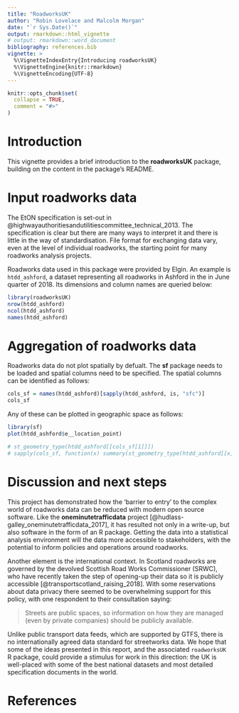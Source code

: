 ```yaml
---
title: "RoadworksUK"
author: "Robin Lovelace and Malcolm Morgan"
date: "`r Sys.Date()`"
output: rmarkdown::html_vignette
# output: rmarkdown::word_document
bibliography: references.bib
vignette: >
  %\VignetteIndexEntry{Introducing roadworksUK}
  %\VignetteEngine{knitr::rmarkdown}
  %\VignetteEncoding{UTF-8}
---
```


```r
knitr::opts_chunk$set(
  collapse = TRUE,
  comment = "#>"
)
```

<!-- # Glossary -->

<!-- - Fixed Penalty Notice (FPN): -->
<!-- - New Roads and Street Works Act 1991 ([NRSWA](http://www.legislation.gov.uk/ukpga/1991/22/contents)): Legislation empowering LHAs to inspect the work of undertakers that impact public roads. -->
<!-- <!-- todo: check --> 
<!-- - Reactive vs collaborative: reactive projects are ones that are unplanned, collaborative projects are planned. There is also a question of timescales of fixing - urgent or standard and major activities. Urgent activities have the greatest impact -->
<!-- - Roadworks: -->
<!-- - Streetworks:  -->
<!-- - Traffic Management type (TM type): how the LHA manages traffic around road works, including traffic lights -->
<!-- - Undertaker: The entity undertaking the roadworks -->



# Introduction

<!-- Roadworks and streetworks (which we collectively refer to as roadworks for simplicity in this report, see glossary) are an understudied yet vital part of the transport system. -->
<!-- Without them roads and associated pavements and other structures would gradually fall into a state of disrepair damaging to all road users. -->
<!-- Although only a small fraction of roadworks are for road users, -->
<!-- <!-- (xx% as revealed subseqently in the report) --> 
<!-- it is worth seeing the evidence of the disruption they cause in the wider context of the need for work to be done to keep transport and other key systems working for the benefit of all in society. -->

<!-- Lane rental has been in operation since 2013 in London and Kent -->

<!-- A government commissioned report evaluated the effectiveness of permit schemes which found that "LHAs with permit schemes reported that they have increased control of the road network" [@ecorys_evaluation_2017]. -->



<!-- Three levels of regulation: -->

<!-- - Noticing: This is a statutary requirement that demands undertakers to inform the LHA that works will be undertaken. -->
<!-- - Permiting -->
<!-- - Lane rental: provides an additional layer of control, so far only implemented in London and Kent and only affecting a small fraction (~5% by length) of roads by length. -->

This vignette provides a brief introduction to the **roadworksUK** package, building on the content in the package's README.

# Input roadworks data

The EtON specification is set-out in @highwayauthoritiesandutilitiescommittee_technical_2013.
The specification is clear but there are many ways to interpret it and there is little in the way of standardisation.
File format for exchanging data vary, even at the level of individual roadworks, the starting point for many roadworks analysis projects.

Roadworks data used in this package were provided by Elgin.
An example is `htdd_ashford`, a dataset representing all roadworks in Ashford in the in June quarter of 2018.
Its dimensions and column names are queried below:

```r
library(roadworksUK)
nrow(htdd_ashford)
ncol(htdd_ashford)
names(htdd_ashford)
```

# Aggregation of roadworks data

Roadworks data do not plot spatially by defualt.
The **sf** package needs to be loaded and spatial columns need to be specified.
The spatial columns can be identified as follows:

```r
cols_sf = names(htdd_ashford)[sapply(htdd_ashford, is, "sfc")]
cols_sf
```

Any of these can be plotted in geographic space as follows:


```r
library(sf)
plot(htdd_ashford$e__location_point)
```

<!-- These have the following geometry types: -->

```r
# st_geometry_type(htdd_ashford[[cols_sf[1]]])
# sapply(cols_sf, function(x) summary(st_geometry_type(htdd_ashford[[x]])))
```




<!-- # Road traffic data -->

# Discussion and next steps

This project has demonstrated how the 'barrier to entry' to the complex world of roadworks data can be reduced with modern open source software.
Like the **oneminutetrafficdata** project [@hudlass-galley_oneminutetrafficdata_2017], it has resulted not only in a write-up, but also software in the form of an R package.
Getting the data into a statistical analysis environment will the data more accessible to stakeholders, with the potential to inform policies and operations around roadworks.


Another element is the international context.
In Scotland roadworks are governed by the devolved Scottish Road Works Commissioner (SRWC), who have recently taken the step of opening-up their data so it is publicly accessible [@transportscotland_raising_2018].
With some reservations about data privacy there seemed to be overwhelming support for this policy, with one respondent to their consultation saying:

> Streets are public spaces, so 
information on how they are
managed (even by private companies) should be publicly
available.

Unlike public transport data feeds, which are supported by GTFS, there is no internationally agreed data standard for streetworks data. 
We hope that some of the ideas presented in this report, and the associated `roadworksUK` R package, could provide a stimulus for work in this direction:
the UK is well-placed with some of the best national datasets and most detailed specification documents in the world.

<!-- # References to add -->

<!-- [@hussain_process_2017] -->

<!-- [@hussain_evaluating_2016] -->

<!-- [@kcchighways_measuring_2014] -->

# References
